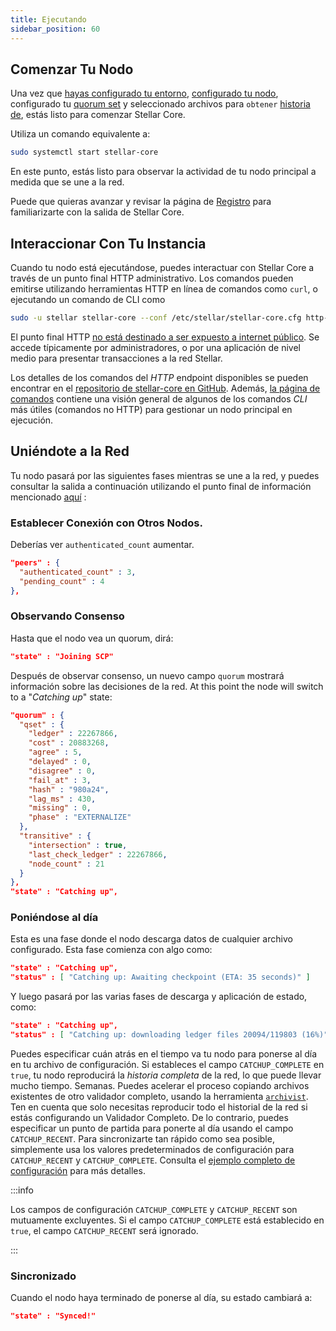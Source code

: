 ```yaml
---
title: Ejecutando
sidebar_position: 60
---
```


## Comenzar Tu Nodo

Una vez que [hayas configurado tu entorno](./prerequisites.mdx), [configurado tu nodo](./configuring.mdx), configurado tu [quorum set](./configuring.mdx#choosing-your-quorum-set) y seleccionado archivos para `obtener` [historia de](./environment-preparation.mdx#history-archives), estás listo para comenzar Stellar Core.

Utiliza un comando equivalente a:

```bash
sudo systemctl start stellar-core
```

En este punto, estás listo para observar la actividad de tu nodo principal a medida que se une a la red.

Puede que quieras avanzar y revisar la página de [Registro](./logging.mdx) para familiarizarte con la salida de Stellar Core.

## Interaccionar Con Tu Instancia

Cuando tu nodo está ejecutándose, puedes interactuar con Stellar Core a través de un punto final HTTP administrativo. Los comandos pueden emitirse utilizando herramientas HTTP en línea de comandos como `curl`, o ejecutando un comando de CLI como

```bash
sudo -u stellar stellar-core --conf /etc/stellar/stellar-core.cfg http-command <http-command>
```

El punto final HTTP [no está destinado a ser expuesto a internet público](./prerequisites.mdx#internal-system-access). Se accede típicamente por administradores, o por una aplicación de nivel medio para presentar transacciones a la red Stellar.

Los detalles de los comandos del _HTTP_ endpoint disponibles se pueden encontrar en el [repositorio de stellar-core en GitHub](https://github.com/stellar/stellar-core/blob/master/docs/software/commands.md#http-commands). Además, [la página de comandos](./commands.mdx) contiene una visión general de algunos de los comandos _CLI_ más útiles (comandos no HTTP) para gestionar un nodo principal en ejecución.

## Uniéndote a la Red

Tu nodo pasará por las siguientes fases mientras se une a la red, y puedes consultar la salida a continuación utilizando el punto final de información mencionado [aquí](./monitoring.mdx#general-node-information) :

### Establecer Conexión con Otros Nodos.

Deberías ver `authenticated_count` aumentar.

```json
"peers" : {
  "authenticated_count" : 3,
  "pending_count" : 4
},
```

### Observando Consenso

Hasta que el nodo vea un quorum, dirá:

```json
"state" : "Joining SCP"
```

Después de observar consenso, un nuevo campo `quorum` mostrará información sobre las decisiones de la red. At this point the node will switch to a "_Catching up_" state:

```json
"quorum" : {
  "qset" : {
    "ledger" : 22267866,
    "cost" : 20883268,
    "agree" : 5,
    "delayed" : 0,
    "disagree" : 0,
    "fail_at" : 3,
    "hash" : "980a24",
    "lag_ms" : 430,
    "missing" : 0,
    "phase" : "EXTERNALIZE"
  },
  "transitive" : {
    "intersection" : true,
    "last_check_ledger" : 22267866,
    "node_count" : 21
  }
},
"state" : "Catching up",
```

### Poniéndose al día

Esta es una fase donde el nodo descarga datos de cualquier archivo configurado. Esta fase comienza con algo como:

```json
"state" : "Catching up",
"status" : [ "Catching up: Awaiting checkpoint (ETA: 35 seconds)" ]
```

Y luego pasará por las varias fases de descarga y aplicación de estado, como:

```json
"state" : "Catching up",
"status" : [ "Catching up: downloading ledger files 20094/119803 (16%)" ]
```

Puedes especificar cuán atrás en el tiempo va tu nodo para ponerse al día en tu archivo de configuración. Si estableces el campo `CATCHUP_COMPLETE` en `true`, tu nodo reproducirá la _historia completa_ de la red, lo que puede llevar mucho tiempo. Semanas. Puedes acelerar el proceso copiando archivos existentes de otro validador completo, usando la herramienta [`archivist`](./publishing-history-archives.mdx#complete-history-archive). Ten en cuenta que solo necesitas reproducir todo el historial de la red si estás configurando un Validador Completo. De lo contrario, puedes especificar un punto de partida para ponerte al día usando el campo `CATCHUP_RECENT`. Para sincronizarte tan rápido como sea posible, simplemente usa los valores predeterminados de configuración para `CATCHUP_RECENT` y `CATCHUP_COMPLETE`. Consulta el [ejemplo completo de configuración] para más detalles.

:::info

Los campos de configuración `CATCHUP_COMPLETE` y `CATCHUP_RECENT` son mutuamente excluyentes. Si el campo `CATCHUP_COMPLETE` está establecido en `true`, el campo `CATCHUP_RECENT` será ignorado.

:::

### Sincronizado

Cuando el nodo haya terminado de ponerse al día, su estado cambiará a:

```json
"state" : "Synced!"
```

[ejemplo completo de configuración]: https://github.com/stellar/stellar-core/blob/master/docs/stellar-core_example.cfg
